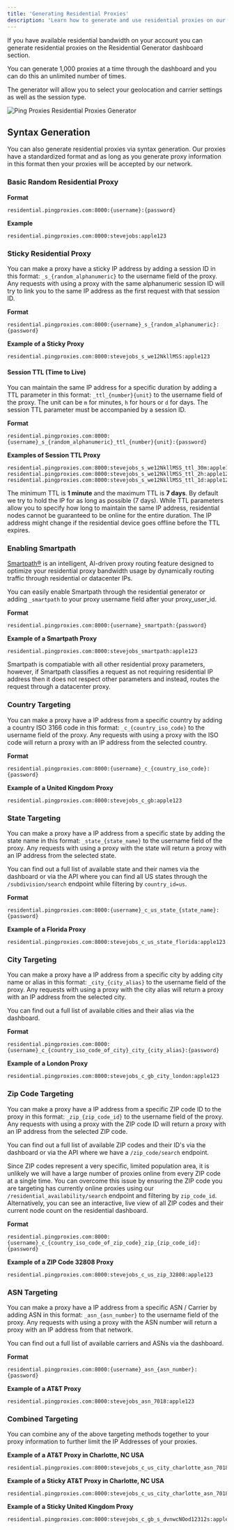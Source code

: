 ```yaml
---
title: 'Generating Residential Proxies'
description: 'Learn how to generate and use residential proxies on our platform'
---
```


If you have available residential bandwidth on your account you can generate residential proxies on the Residential Generator dashboard section.

You can generate 1,000 proxies at a time through the dashboard and you can do this an unlimited number of times.

The generator will allow you to select your geolocation and carrier settings as well as the session type.

<img
  src="/images/general/residential-generator-page.png"
  alt="Ping Proxies Residential Proxies Generator"
/>

## Syntax Generation

You can also generate residential proxies via syntax generation. Our proxies have a standardized format and as long as you generate proxy information in this format then your proxies will be accepted by our network.

### Basic Random Residential Proxy

**Format**
```
residential.pingproxies.com:8000:{username}:{password}
```

**Example**
```
residential.pingproxies.com:8000:stevejobs:apple123
```

### Sticky Residential Proxy

You can make a proxy have a sticky IP address by adding a session ID in this format: `_s_{random_alphanumeric}` to the username field of the proxy. Any requests with using a proxy with the same alphanumeric session ID will try to link you to the same IP address as the first request with that session ID.

**Format**
```
residential.pingproxies.com:8000:{username}_s_{random_alphanumeric}:{password}
```

**Example of a Sticky Proxy**
```
residential.pingproxies.com:8000:stevejobs_s_we12NkllMSS:apple123
```

#### Session TTL (Time to Live)

You can maintain the same IP address for a specific duration by adding a TTL parameter in this format: ``_ttl_{number}{unit}`` to the username field of the proxy. The unit can be `m` for minutes, `h` for hours or `d` for days. The session TTL parameter must be accompanied by a session ID.

**Format**
```
residential.pingproxies.com:8000:{username}_s_{random_alphanumeric}_ttl_{number}{unit}:{password}
```

**Examples of Session TTL Proxy**
```
residential.pingproxies.com:8000:stevejobs_s_we12NkllMSS_ttl_30m:apple123
residential.pingproxies.com:8000:stevejobs_s_we12NkllMSS_ttl_2h:apple123
residential.pingproxies.com:8000:stevejobs_s_we12NkllMSS_ttl_1d:apple123
```

<Tip>The minimum TTL is **1 minute** and the maximum TTL is **7 days**. By default we try to hold the IP for as long as possible (7 days).</Tip>
<Warning> While TTL parameters allow you to specify how long to maintain the same IP address, residential nodes cannot be guaranteed to be online for the entire duration. The IP address might change if the residential device goes offline before the TTL expires.</Warning>

### Enabling Smartpath

[Smartpath®](/general/using-smartpath) is an intelligent, AI-driven proxy routing feature designed to optimize your residential proxy bandwidth usage by dynamically routing traffic through residential or datacenter IPs.

You can easily enable Smartpath through the residential generator or adding `_smartpath` to your proxy username field after your proxy_user_id.

**Format**
```
residential.pingproxies.com:8000:{username}_smartpath:{password}
```

**Example of a Smartpath Proxy**
```
residential.pingproxies.com:8000:stevejobs_smartpath:apple123
```

<Tip>
Smartpath is compatiable with all other residential proxy parameters, however, if Smartpath classifies a request as not requiring residential IP address then it does not respect other parameters and instead, routes the request through a datacenter proxy.
</Tip>

### Country Targeting

You can make a proxy have a IP address from a specific country by adding a country ISO 3166 code in this format: `_c_{country_iso_code}` to the username field of the proxy. Any requests with using a proxy with the ISO code will return a proxy with an IP address from the selected country.

**Format**
```
residential.pingproxies.com:8000:{username}_c_{country_iso_code}:{password}
```

**Example of a United Kingdom Proxy**
```
residential.pingproxies.com:8000:stevejobs_c_gb:apple123
```
### State Targeting

You can make a proxy have a IP address from a specific state by adding the state name in this format: `_state_{state_name}` to the username field of the proxy. Any requests with using a proxy with the state will return a proxy with an IP address from the selected state.

You can find out a full list of available state and their names via the dashboard or via the API where you can find all US states through the `/subdivision/search` endpoint while filtering by `country_id=us`.

**Format**
```
residential.pingproxies.com:8000:{username}_c_us_state_{state_name}:{password}
```

**Example of a Florida Proxy**
```
residential.pingproxies.com:8000:stevejobs_c_us_state_florida:apple123
```

### City Targeting

You can make a proxy have a IP address from a specific city by adding city name or alias in this format: `_city_{city_alias}` to the username field of the proxy. Any requests with using a proxy with the city alias will return a proxy with an IP address from the selected city.

You can find out a full list of available cities and their alias via the dashboard.

**Format**
```
residential.pingproxies.com:8000:{username}_c_{country_iso_code_of_city}_city_{city_alias}:{password}
```

**Example of a London Proxy**
```
residential.pingproxies.com:8000:stevejobs_c_gb_city_london:apple123
```
### Zip Code Targeting

You can make a proxy have a IP address from a specific ZIP code ID to the proxy in this format: `_zip_{zip_code_id}` to the username field of the proxy. Any requests with using a proxy with the ZIP code ID will return a proxy with an IP address from the selected ZIP code.

You can find out a full list of available ZIP codes and their ID's via the dashboard or via the API where we have a `/zip_code/search` endpoint.

Since ZIP codes represent a very specific, limited population area, it is unlikely we will have a large number of proxies online from every ZIP code at a single time. You can overcome this issue by ensuring the ZIP code you are targeting has currently online proxies using our `/residential_availability/search` endpoint and filtering by `zip_code_id`. Alternatively, you can see an interactive, live view of all ZIP codes and their current node count on the residential dashboard.

**Format**
```
residential.pingproxies.com:8000:{username}_c_{country_iso_code_of_zip_code}_zip_{zip_code_id}:{password}
```

**Example of a ZIP Code 32808 Proxy**
```
residential.pingproxies.com:8000:stevejobs_c_us_zip_32808:apple123
```

### ASN Targeting

You can make a proxy have a IP address from a specific ASN / Carrier by adding ASN in this format: `_asn_{asn_number}` to the username field of the proxy. Any requests with using a proxy with the ASN number will return a proxy with an IP address from that network.

You can find out a full list of available carriers and ASNs via the dashboard.

**Format**
```
residential.pingproxies.com:8000:{username}_asn_{asn_number}:{password}
```

**Example of a AT&T Proxy**
```
residential.pingproxies.com:8000:stevejobs_asn_7018:apple123
```

### Combined Targeting

You can combine any of the above targeting methods together to your proxy information to further limit the IP Addresses of your proxies.

**Example of a AT&T Proxy in Charlotte, NC USA**
```
residential.pingproxies.com:8000:stevejobs_c_us_city_charlotte_asn_7018:apple123
```

**Example of a Sticky AT&T Proxy in Charlotte, NC USA**
```
residential.pingproxies.com:8000:stevejobs_c_us_city_charlotte_asn_7018_s_h12kJsas129:apple123
```

**Example of a Sticky United Kingdom Proxy**
```
residential.pingproxies.com:8000:stevejobs_c_gb_s_dvnwcNOod12312s:apple123
```
